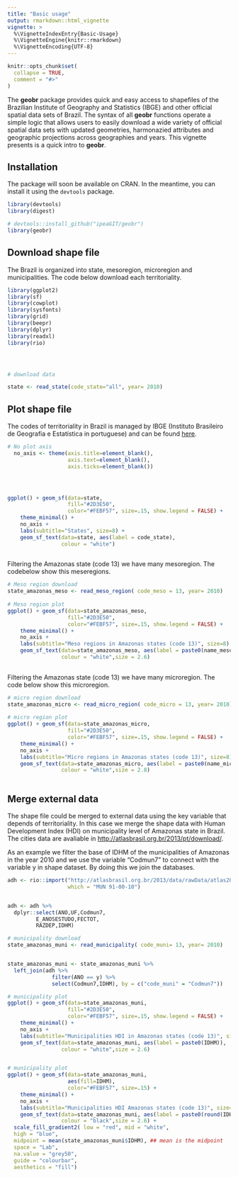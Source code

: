 ```yaml
---
title: "Basic usage"
output: rmarkdown::html_vignette
vignette: >
  %\VignetteIndexEntry{Basic-Usage}
  %\VignetteEngine{knitr::rmarkdown}
  %\VignetteEncoding{UTF-8}
---
```


```r
knitr::opts_chunk$set(
  collapse = TRUE,
  comment = "#>"
)
```

The **geobr** package provides quick and easy access to shapefiles of the Brazilian Institute of Geography and Statistics (IBGE) and other official spatial data sets of Brazil. The syntax of all **geobr** functions operate a simple logic that allows users to easily download a wide variety of official spatial data sets with updated geometries, harmonazied attributes and geographic projections across geographies and years. This vignette presents is a quick intro to **geobr**.


## Installation

The package will soon be available on CRAN. In the meantime, you can install it using the `devtools` package.

```r
library(devtools)
library(digest)

# devtools::install_github("ipeaGIT/geobr")
library(geobr)

```









## Download shape file


The Brazil is organized into state, mesoregion, microregion and municipalities. The code below download each territoriality. 


```r

library(ggplot2)
library(sf)
library(cowplot)
library(sysfonts)
library(grid)
library(beepr)
library(dplyr)
library(readxl)
library(rio)




# download data

state <- read_state(code_state="all", year= 2010)

```



## Plot shape file


The codes of territoriality in Brazil is managed by IBGE (Instituto Brasileiro de Geografia e Estatística in portuguese) and can be found [here](https://concla.ibge.gov.br/classificacoes/por-tema/codigo-de-areas/codigo-de-areas).



```r

# No plot axis
  no_axis <- theme(axis.title=element_blank(),
                   axis.text=element_blank(),
                   axis.ticks=element_blank())




ggplot() + geom_sf(data=state, 
                   fill="#2D3E50",
                   color="#FEBF57", size=.15, show.legend = FALSE) + 
    theme_minimal() +
    no_axis +
    labs(subtitle="States", size=8) + 
    geom_sf_text(data=state, aes(label = code_state), 
                 colour = "white")
  
```


Filtering the Amazonas state (code 13) we have many mesoregion. The codebelow show this meseregions.


```r
# Meso region download
state_amazonas_meso <- read_meso_region( code_meso = 13, year= 2010)
  
# Meso region plot
ggplot() + geom_sf(data=state_amazonas_meso, 
                   fill="#2D3E50",
                   color="#FEBF57", size=.15, show.legend = FALSE) + 
    theme_minimal() +
    no_axis +
    labs(subtitle="Meso regions in Amazonas states (code 13)", size=8) + 
    geom_sf_text(data=state_amazonas_meso, aes(label = paste0(name_meso,"\n Code=",code_meso)), 
                 colour = "white",size = 2.6)
  
```


Filtering the Amazonas state (code 13) we have many microregion. The code below show this microregion.


```r
# micro region download
state_amazonas_micro <- read_micro_region( code_micro = 13, year= 2010)
  
# micro region plot
ggplot() + geom_sf(data=state_amazonas_micro, 
                   fill="#2D3E50",
                   color="#FEBF57", size=.15, show.legend = FALSE) + 
    theme_minimal() +
    no_axis +
    labs(subtitle="Micro regions in Amazonas states (code 13)", size=8) + 
    geom_sf_text(data=state_amazonas_micro, aes(label = paste0(name_micro ,"\n Code=",code_micro)), 
                 colour = "white",size = 2.8)
  
```


## Merge external data

The shape file could be merged to external data using the key variable that depends of territoriality. In this case we merge the shape data with Human Development Index (HDI)
 on municipality level of Amazonas state in Brazil. The cities data are avaliable in [http://atlasbrasil.org.br/2013/pt/download/](Atlas de Desenvolvimento Humano - ADH).


As an example we filter the base of IDHM of the municipalities of Amazonas in the year 2010 and we use the variable "Codmun7" to connect with the variable y in shape dataset. By doing this we join the databases.


```r

adh <- rio::import("http://atlasbrasil.org.br/2013/data/rawData/atlas2013_dadosbrutos_pt.xlsx",
                   which = "MUN 91-00-10")


adh <- adh %>%
  dplyr::select(ANO,UF,Codmun7,
         E_ANOSESTUDO,FECTOT,
         RAZDEP,IDHM)

# municipality download
state_amazonas_muni <- read_municipality( code_muni= 13, year= 2010)


state_amazonas_muni <- state_amazonas_muni %>%
  left_join(adh %>%
              filter(ANO == y) %>%
              select(Codmun7,IDHM), by = c("code_muni" = "Codmun7"))

# municipality plot
ggplot() + geom_sf(data=state_amazonas_muni, 
                   fill="#2D3E50",
                   color="#FEBF57", size=.15, show.legend = FALSE) + 
    theme_minimal() +
    no_axis +
    labs(subtitle="Municipalities HDI in Amazonas states (code 13)", size=8) + 
    geom_sf_text(data=state_amazonas_muni, aes(label = paste0(IDHM)), 
                 colour = "white",size = 2.6)


# municipality plot
ggplot() + geom_sf(data=state_amazonas_muni,
                   aes(fill=IDHM),
                   color="#FEBF57", size=.15) + 
    theme_minimal() +
    no_axis +
    labs(subtitle="Municipalities HDI Amazonas states (code 13)", size=8) + 
    geom_sf_text(data=state_amazonas_muni, aes(label = paste0(round(IDHM,2))), 
                 colour = "black",size = 2.6) +
  scale_fill_gradient2( low = "red", mid = "white",
  high = "blue", 
  midpoint = mean(state_amazonas_muni$IDHM), ## mean is the midpoint
  space = "Lab",
  na.value = "grey50", 
  guide = "colourbar", 
  aesthetics = "fill")


```
